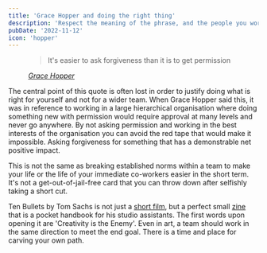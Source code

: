 ```yaml
---
title: 'Grace Hopper and doing the right thing'
description: 'Respect the meaning of the phrase, and the people you work with'
pubDate: '2022-11-12'
icon: 'hopper'
---
```


<figure>
  <blockquote>It's easier to ask forgiveness than it is to get permission</blockquote>
  <figcaption>
    <a href="https://en.wikipedia.org/wiki/Grace_Hopper">
      <cite>Grace Hopper</cite>
    </a>
  </figcaption>
</figure>

The central point of this quote is often lost in order to justify doing what is right for yourself and not for a wider team. When Grace Hopper said this, it was in reference to working in a large hierarchical organisation where doing something new with permission would require approval at many levels and never go anywhere. By not asking permission and working in the best interests of the organisation you can avoid the red tape that would make it impossible. Asking forgiveness for something that has a demonstrable net positive impact.

This is not the same as breaking established norms within a team to make your life or the life of your immediate co-workers easier in the short term. It's not a get-out-of-jail-free card that you can throw down after selfishly taking a short cut.

Ten Bullets by Tom Sachs is not just a [short film](https://youtu.be/49p1JVLHUos), but a perfect small [zine](https://store.tomsachs.com/products/ten-bullets-zine) that is a pocket handbook for his studio assistants. The first words upon opening it are 'Creativity is the Enemy'. Even in art, a team should work in the same direction to meet the end goal. There is a time and place for carving your own path.
